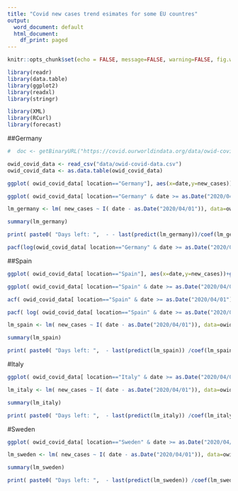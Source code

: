 ---
title: "Covid new cases trend esimates for some EU countres"
output:
  word_document: default
  html_document:
    df_print: paged
---

```{r}
knitr::opts_chunk$set(echo = FALSE, message=FALSE, warning=FALSE, fig.width=9, fig.height=6, fig.path = "figures/")

```

```{r init}
library(readr)
library(data.table)
library(ggplot2)
library(readxl)
library(stringr)

library(XML)
library(RCurl)
library(forecast)

```


##Germany
```{r}
#  doc <- getBinaryURL("https://covid.ourworldindata.org/data/owid-covid-data.csv")

owid_covid_data <- read_csv("data/owid-covid-data.csv")
owid_covid_data <- as.data.table(owid_covid_data)

```
```{r}
ggplot( owid_covid_data[ location=="Germany"], aes(x=date,y=new_cases))+geom_point()+geom_path()+scale_y_log10()+geom_smooth()+ggtitle("New daily COVID cases in Germany")

```

```{r}

ggplot( owid_covid_data[ location=="Germany" & date >= as.Date("2020/04/01")], aes(x=date,y=new_cases))+geom_point()+geom_path()+geom_smooth()+ggtitle("New daily COVID cases in Germany")+ ylim(0, 10000)

```





```{r}
lm_germany <- lm( new_cases ~ I( date - as.Date("2020/04/01")), data=owid_covid_data[ location=="Germany" & date >= as.Date("2020/04/01")])
```

```{r}
summary(lm_germany)
```


```{r}
print( paste0( "Days left: ",  - - last(predict(lm_germany))/coef(lm_germany)[2]))
```


```{r}
pacf(log(owid_covid_data[ location=="Germany" & date >= as.Date("2020/04/01")]$new_cases))
```


##Spain
```{r}
ggplot( owid_covid_data[ location=="Spain"], aes(x=date,y=new_cases))+geom_point()+geom_path()+scale_y_log10()+geom_smooth()+ggtitle("New daily COVID cases in Spain")

```

```{r}

ggplot( owid_covid_data[ location=="Spain" & date >= as.Date("2020/04/01")], aes(x=date,y=new_cases))+geom_point()+geom_path()+geom_smooth()+ggtitle("New daily COVID cases in Spain")+ ylim(0, 10000)

```


```{r}
acf( owid_covid_data[ location=="Spain" & date >= as.Date("2020/04/01")]$new_cases)
```



```{r}
pacf( log( owid_covid_data[ location=="Spain" & date >= as.Date("2020/04/01")]$new_cases))

```




```{r}
lm_spain <- lm( new_cases ~ I( date - as.Date("2020/04/01")), data=owid_covid_data[ location=="Spain" & date >= as.Date("2020/04/01")])
```

```{r}
summary(lm_spain)
```


```{r}
print( paste0( "Days left: ",  - last(predict(lm_spain)) /coef(lm_spain)[2]))
```


#Italy

```{r}

ggplot( owid_covid_data[ location=="Italy" & date >= as.Date("2020/04/01")], aes(x=date,y=new_cases))+geom_point()+geom_path()+geom_smooth()+ggtitle("New daily COVID cases in Italy")+ ylim(0, 5000)

```

```{r}
lm_italy <- lm( new_cases ~ I( date - as.Date("2020/04/01")), data=owid_covid_data[ location=="Italy" & date >= as.Date("2020/04/01")])
```

```{r}
summary(lm_italy)
```


```{r}
print( paste0( "Days left: ",  - last(predict(lm_italy)) /coef(lm_italy)[2]))
```




#Sweden

```{r}

ggplot( owid_covid_data[ location=="Sweden" & date >= as.Date("2020/04/01")], aes(x=date,y=new_cases))+geom_point()+geom_path()+geom_smooth()+ggtitle("New daily COVID cases in Sweden")+ ylim(0, 1000)

```

```{r}
lm_sweden <- lm( new_cases ~ I( date - as.Date("2020/04/01")), data=owid_covid_data[ location=="Sweden" & date >= as.Date("2020/04/01")])
```

```{r}
summary(lm_sweden)
```


```{r}
print( paste0( "Days left: ",  - last(predict(lm_sweden)) /coef(lm_sweden)[2]))
```

